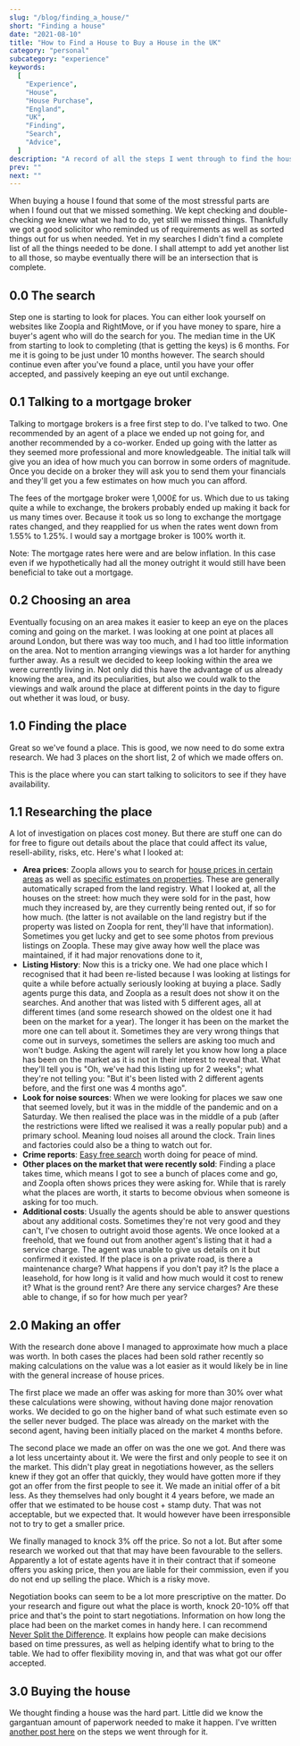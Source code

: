 ```yaml
---
slug: "/blog/finding_a_house/"
short: "Finding a house"
date: "2021-08-10"
title: "How to Find a House to Buy a House in the UK"
category: "personal"
subcategory: "experience"
keywords:
  [
    "Experience",
    "House",
    "House Purchase",
    "England",
    "UK",
    "Finding",
    "Search",
    "Advice",
  ]
description: "A record of all the steps I went through to find the house I currently own."
prev: ""
next: ""
---
```


When buying a house I found that some of the most stressful parts are when I found out that we missed something. We kept checking and double-checking we knew what we had to do, yet still we missed things. Thankfully we got a good solicitor who reminded us of requirements as well as sorted things out for us when needed. Yet in my searches I didn't find a complete list of all the things needed to be done. I shall attempt to add yet another list to all those, so maybe eventually there will be an intersection that is complete.

## 0.0 The search

Step one is starting to look for places. You can either look yourself on websites like Zoopla and RightMove, or if you have money to spare, hire a buyer's agent who will do the search for you. The median time in the UK from starting to look to completing (that is getting the keys) is 6 months. For me it is going to be just under 10 months however. The search should continue even after you've found a place, until you have your offer accepted, and passively keeping an eye out until exchange.

## 0.1 Talking to a mortgage broker

Talking to mortgage brokers is a free first step to do. I've talked to two. One recommended by an agent of a place we ended up not going for, and another recommended by a co-worker. Ended up going with the latter as they seemed more professional and more knowledgeable. The initial talk will give you an idea of how much you can borrow in some orders of magnitude. Once you decide on a broker they will ask you to send them your financials and they'll get you a few estimates on how much you can afford.

The fees of the mortgage broker were 1,000£ for us. Which due to us taking quite a while to exchange, the brokers probably ended up making it back for us many times over. Because it took us so long to exchange the mortgage rates changed, and they reapplied for us when the rates went down from 1.55% to 1.25%. I would say a mortgage broker is 100% worth it.

Note: The mortgage rates here were and are below inflation. In this case even if we hypothetically had all the money outright it would still have been beneficial to take out a mortgage.

## 0.2 Choosing an area

Eventually focusing on an area makes it easier to keep an eye on the places coming and going on the market. I was looking at one point at places all around London, but there was way too much, and I had too little information on the area. Not to mention arranging viewings was a lot harder for anything further away. As a result we decided to keep looking within the area we were currently living in. Not only did this have the advantage of us already knowing the area, and its peculiarities, but also we could walk to the viewings and walk around the place at different points in the day to figure out whether it was loud, or busy.

## 1.0 Finding the place

Great so we've found a place. This is good, we now need to do some extra research. We had 3 places on the short list, 2 of which we made offers on.

This is the place where you can start talking to solicitors to see if they have availability.

## 1.1 Researching the place

A lot of investigation on places cost money. But there are stuff one can do for free to figure out details about the place that could affect its value, resell-ability, risks, etc. Here's what I looked at:

- **Area prices**: Zoopla allows you to search for [house prices in certain areas](https://www.zoopla.co.uk/market/uk/) as well as [specific estimates on properties](https://www.zoopla.co.uk/home-values/). These are generally automatically scraped from the land registry. What I looked at, all the houses on the street: how much they were sold for in the past, how much they increased by, are they currently being rented out, if so for how much. (the latter is not available on the land registry but if the property was listed on Zoopla for rent, they'll have that information). Sometimes you get lucky and get to see some photos from previous listings on Zoopla. These may give away how well the place was maintained, if it had major renovations done to it,
- **Listing History**: Now this is a tricky one. We had one place which I recognised that it had been re-listed because I was looking at listings for quite a while before actually seriously looking at buying a place. Sadly agents purge this data, and Zoopla as a result does not show it on the searches. And another that was listed with 5 different ages, all at different times (and some research showed on the oldest one it had been on the market for a year). The longer it has been on the market the more one can tell about it. Sometimes they are very wrong things that come out in surveys, sometimes the sellers are asking too much and won't budge. Asking the agent will rarely let you know how long a place has been on the market as it is not in their interest to reveal that. What they'll tell you is "Oh, we've had this listing up for 2 weeks"; what they're not telling you: "But it's been listed with 2 different agents before, and the first one was 4 months ago".
- **Look for noise sources**: When we were looking for places we saw one that seemed lovely, but it was in the middle of the pandemic and on a Saturday. We then realised the place was in the middle of a pub (after the restrictions were lifted we realised it was a really popular pub) and a primary school. Meaning loud noises all around the clock. Train lines and factories could also be a thing to watch out for.
- **Crime reports**: [Easy free search](https://www.police.uk/pu/your-area/metropolitan-police-service/) worth doing for peace of mind.
- **Other places on the market that were recently sold**: Finding a place takes time, which means I got to see a bunch of places come and go, and Zoopla often shows prices they were asking for. While that is rarely what the places are worth, it starts to become obvious when someone is asking for too much.
- **Additional costs**: Usually the agents should be able to answer questions about any additional costs. Sometimes they're not very good and they can't, I've chosen to outright avoid those agents. We once looked at a freehold, that we found out from another agent's listing that it had a service charge. The agent was unable to give us details on it but confirmed it existed. If the place is on a private road, is there a maintenance charge? What happens if you don't pay it? Is the place a leasehold, for how long is it valid and how much would it cost to renew it? What is the ground rent? Are there any service charges? Are these able to change, if so for how much per year?

## 2.0 Making an offer

With the research done above I managed to approximate how much a place was worth. In both cases the places had been sold rather recently so making calculations on the value was a lot easier as it would likely be in line with the general increase of house prices.

The first place we made an offer was asking for more than 30% over what these calculations were showing, without having done major renovation works. We decided to go on the higher band of what such estimate even so the seller never budged. The place was already on the market with the second agent, having been initially placed on the market 4 months before.

The second place we made an offer on was the one we got. And there was a lot less uncertainty about it. We were the first and only people to see it on the market. This didn't play great in negotiations however, as the sellers knew if they got an offer that quickly, they would have gotten more if they got an offer from the first people to see it. We made an initial offer of a bit less. As they themselves had only bought it 4 years before, we made an offer that we estimated to be house cost + stamp duty. That was not acceptable, but we expected that. It would however have been irresponsible not to try to get a smaller price.

We finally managed to knock 3% off the price. So not a lot. But after some research we worked out that that may have been favourable to the sellers. Apparently a lot of estate agents have it in their contract that if someone offers you asking price, then you are liable for their commission, even if you do not end up selling the place. Which is a risky move.

Negotiation books can seem to be a lot more prescriptive on the matter. Do your research and figure out what the place is worth, knock 20-10% off that price and that's the point to start negotiations. Information on how long the place had been on the market comes in handy here. I can recommend [Never Split the Difference](https://www.goodreads.com/book/show/26156469-never-split-the-difference). It explains how people can make decisions based on time pressures, as well as helping identify what to bring to the table. We had to offer flexibility moving in, and that was what got our offer accepted.

## 3.0 Buying the house

We thought finding a house was the hard part. Little did we know the gargantuan amount of paperwork needed to make it happen. I've written [another post here](/blog/house_purchase) on the steps we went through for it.